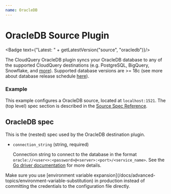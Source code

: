 ```yaml
---
name: OracleDB
---
```

# OracleDB Source Plugin


<Badge text={"Latest: " + getLatestVersion("source", "oracledb")}/>

The CloudQuery OracleDB plugin syncs your OracleDB database to any of the supported CloudQuery destinations (e.g. PostgreSQL, BigQuery, Snowflake, and [more](/docs/plugins/destinations/overview)).
Supported database versions are >= 18c (see more about database release schedule [here](https://support.oracle.com/knowledge/Oracle%20Database%20Products/742060_1.html)).

### Example

This example configures a OracleDB source, located at `localhost:1521`. The (top level) spec section is described in the [Source Spec Reference](/docs/reference/source-spec).

<Configuration/>

## OracleDB spec

This is the (nested) spec used by the OracleDB destination plugin.

- `connection_string` (string, required)

  Connection string to connect to the database in the format `oracle://<user<>:<password>@<server>:<port>/<service_name>`. See the [Go driver documentation](https://github.com/sijms/go-ora) for more details.

<Callout type="info">
Make sure you use [environment variable expansion](/docs/advanced-topics/environment-variable-substitution) in production instead of committing the credentials to the configuration file directly.
</Callout>